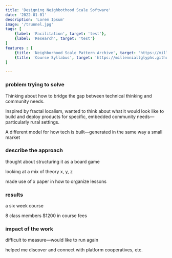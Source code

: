 ```yaml
---
title: 'Designing Neighbothood Scale Software'
date: '2022-01-01'
description: 'Lorem Ipsum'
image: '/trunnel.jpg'
tags: [
    {label: 'Facilitation', target: 'test'},
    {label: 'Research', target: 'test'}
]
features : [
    {title: 'Neighborhood Scale Pattern Archive', target: 'https://millenniallglyphs.github.io/neighborhood-scale-software-patterns/'},
    {title: 'Course Syllabus', target: 'https://millenniallglyphs.github.io/neighborhood-scale-software-patterns/'}
]

---
```


### problem trying to solve

Thinking about how to bridge the gap between technical thinking and community needs.

Inspired by fractal localism, wanted to think about what it would look like to build and deploy products for specific, embedded community needs—particularly rural settings. 

A different model for how tech is built—generated in the same way a small market

### describe the approach

thought about structuring it as a board game

looking at a mix of theory 
x, y, z

made use of x paper in how to organize lessons


### results

 a six week course 
 
 8 class members
 $1200 in course fees

### impact of the work

difficult to measure—would like to run again

helped me discover and connect with platform cooperatives, etc. 